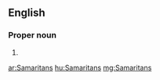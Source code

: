 ==English==

===Proper noun===
{{en-proper noun}}

# {{plural of|[[Samaritan]]}}

[[ar:Samaritans]]
[[hu:Samaritans]]
[[mg:Samaritans]]